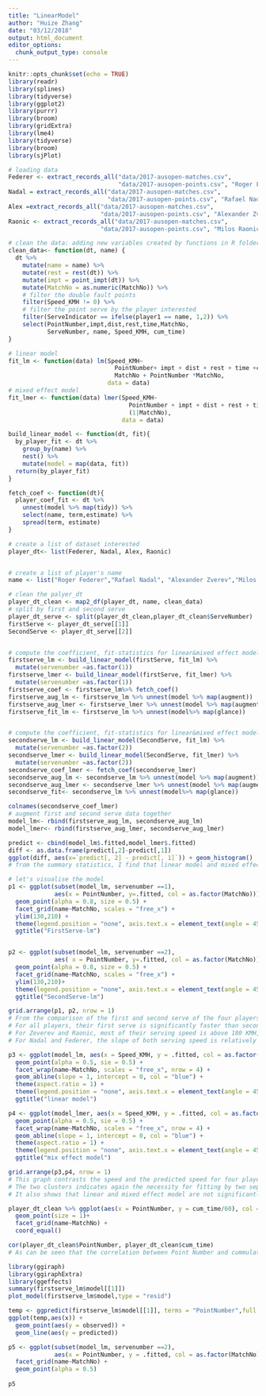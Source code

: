 ```yaml
---
title: "LinearModel"
author: "Huize Zhang"
date: "03/12/2018"
output: html_document
editor_options: 
  chunk_output_type: console
---
```


```r
knitr::opts_chunk$set(echo = TRUE)
library(readr)
library(splines)
library(tidyverse)
library(ggplot2)
library(purrr)
library(broom)
library(gridExtra)
library(lme4)
library(tidyverse)
library(broom)
library(sjPlot)
```


```r
# loading data
Federer <- extract_records_all("data/2017-ausopen-matches.csv", 
                               "data/2017-ausopen-points.csv", "Roger Federer")
Nadal = extract_records_all("data/2017-ausopen-matches.csv",
                            "data/2017-ausopen-points.csv", "Rafael Nadal")
Alex =extract_records_all("data/2017-ausopen-matches.csv",
                          "data/2017-ausopen-points.csv", "Alexander Zverev")
Raonic <- extract_records_all("data/2017-ausopen-matches.csv",
                          "data/2017-ausopen-points.csv", "Milos Raonic")
```


```r
# clean the data: adding new variables created by functions in R folder 
clean_data<- function(dt, name) {
  dt %>% 
    mutate(name = name) %>% 
    mutate(rest = rest(dt)) %>% 
    mutate(impt = point_impt(dt)) %>% 
    mutate(MatchNo = as.numeric(MatchNo)) %>% 
    # filter the double fault points
    filter(Speed_KMH != 0) %>%  
    # filter the point serve by the player interested 
    filter(ServeIndicator == ifelse(player1 == name, 1,2)) %>% 
    select(PointNumber,impt,dist,rest,time,MatchNo, 
           ServeNumber, name, Speed_KMH, cum_time)
}

# linear model 
fit_lm <- function(data) lm(Speed_KMH~
                              PointNumber+ impt + dist + rest + time +cum_time +
                              MatchNo + PointNumber *MatchNo,
                            data = data)
# mixed effect model 
fit_lmer <- function(data) lmer(Speed_KMH~
                                  PointNumber + impt + dist + rest + time + cum_time +
                                  (1|MatchNo), 
                                data = data)

build_linear_model <- function(dt, fit){
  by_player_fit <- dt %>% 
    group_by(name) %>% 
    nest() %>% 
    mutate(model = map(data, fit)) 
  return(by_player_fit)
}

fetch_coef <- function(dt){
  player_coef_fit <- dt %>%
    unnest(model %>% map(tidy)) %>%
    select(name, term,estimate) %>%
    spread(term, estimate)
}
```

```r
# create a list of dataset interested 
player_dt<- list(Federer, Nadal, Alex, Raonic)


# create a list of player's name
name <- list("Roger Federer","Rafael Nadal", "Alexander Zverev","Milos Raonic")

# clean the palyer_dt
player_dt_clean <- map2_df(player_dt, name, clean_data)
# split by first and second serve 
player_dt_serve <- split(player_dt_clean,player_dt_clean$ServeNumber)
firstServe <- player_dt_serve[[1]] 
SecondServe <- player_dt_serve[[2]]


# compute the coefficient, fit-statistics for linear&mixed effect model for the first serve dt
firstserve_lm <- build_linear_model(firstServe, fit_lm) %>% 
  mutate(servenumber =as.factor(1)) 
firstserve_lmer <- build_linear_model(firstServe, fit_lmer) %>% 
  mutate(servenumber =as.factor(1))
firstserve_coef <- firstserve_lm%>% fetch_coef()
firstserve_aug_lm <- firstserve_lm %>% unnest(model %>% map(augment))
firstserve_aug_lmer <- firstserve_lmer %>% unnest(model %>% map(augment))
firstserve_fit_lm <- firstserve_lm %>% unnest(model%>% map(glance))


# compute the coefficient, fit-statistics for linear&mixed effect model for the second serve dt
secondserve_lm <- build_linear_model(SecondServe, fit_lm) %>%
  mutate(servenumber =as.factor(2))
secondserve_lmer <- build_linear_model(SecondServe, fit_lmer) %>% 
  mutate(servenumber =as.factor(2))
secondserve_coef_lmer <- fetch_coef(secondserve_lmer)
secondserve_aug_lm <- secondserve_lm %>% unnest(model %>% map(augment))
secondserve_aug_lmer <- secondserve_lmer %>% unnest(model %>% map(augment))
secondserve_fit<- secondserve_lm %>% unnest(model%>% map(glance))

colnames(secondserve_coef_lmer)
# augment first and second serve data together 
model_lm<- rbind(firstserve_aug_lm, secondserve_aug_lm) 
model_lmer<- rbind(firstserve_aug_lmer, secondserve_aug_lmer) 

```

```r
predict <- cbind(model_lm$.fitted,model_lmer$.fitted)
diff <- as.data.frame(predict[,2]-predict[,1])
ggplot(diff, aes(x=`predict[, 2] - predict[, 1]`)) + geom_histogram()
# from the summary statistics, I find that linear model and mixed effect doesn't differentiate very much in a sense that the difference between the predicted value is within positive and negative 4. Also we can see from the histogram that the mix effect model tends to give smaller prediction than linear model. 

# let's visualise the model 
p1 <- ggplot(subset(model_lm, servenumber ==1), 
             aes(x = PointNumber, y=.fitted, col = as.factor(MatchNo))) +
  geom_point(alpha = 0.8, size = 0.5) +
  facet_grid(name~MatchNo, scales = "free_x") +
  ylim(130,210) +
  theme(legend.position = "none", axis.text.x = element_text(angle = 45)) + 
  ggtitle("FirstServe-lm")


p2 <- ggplot(subset(model_lm, servenumber ==2), 
             aes( x = PointNumber, y=.fitted, col = as.factor(MatchNo))) +
  geom_point(alpha = 0.8, size = 0.5) +
  facet_grid(name~MatchNo, scales = "free_x") +
  ylim(130,210)+
  theme(legend.position = "none", axis.text.x = element_text(angle = 45)) + 
  ggtitle("SecondServe-lm")

grid.arrange(p1, p2, nrow = 1)
# From the comparison of the first and second serve of the four players, we can gain some insights in terms of their serving speed.
# For all players, their first serve is significantly faster than second speed, which demonstrate the necessity of seperating first and second serve when building the model. 
# For Zeverev and Raonic, most of their serving speed is above 180 KMH, which is much higher than those of Nadal or Federer's. However, their second serve speed has a clearer downward slope, which could be an indicator of their fatigue.
# For Nadal and Federer, the slope of both serving speed is relatively flat, especially  Federer. THis could due to the effect that since they are both experienced professional player, they get more accustommed to play the whole match without exhibiting very indicative signal of their body fatigue in each match. Potentially, we could observe their fatigue at a higher hierarchy (tournament level), but at match level there's no strong evidence of their fatigue

p3 <- ggplot(model_lm, aes(x = Speed_KMH, y = .fitted, col = as.factor(MatchNo)))+ 
  geom_point(alpha = 0.5, sie = 0.5) +
  facet_wrap(name~MatchNo, scales = "free_x", nrow = 4) +
  geom_abline(slope = 1, intercept = 0, col = "blue") + 
  theme(aspect.ratio = 1) + 
  theme(legend.position = "none", axis.text.x = element_text(angle = 45)) + 
  ggtitle("linear model")

p4 <- ggplot(model_lmer, aes(x = Speed_KMH, y = .fitted, col = as.factor(MatchNo)))+ 
  geom_point(alpha = 0.5, sie = 0.5) +
  facet_wrap(name~MatchNo, scales = "free_x", nrow = 4) +
  geom_abline(slope = 1, intercept = 0, col = "blue") + 
  theme(aspect.ratio = 1) +
  theme(legend.position = "none", axis.text.x = element_text(angle = 45)) + 
  ggtitle("mix effect model")

grid.arrange(p3,p4, nrow = 1)
# This graph contrasts the speed and the predicted speed for four players. The blue line has slope of 1, which is the position where a perfect prediction lays. 
# The two clusters indicates again the necessity for fitting by two seperate model for first and second serve. 
# It also shows that linear and mixed effect model are not significantly different from each other. Only for Raonic, whose serving is relatively spread, mix effect seems to have a clearer cut between first and second serve. 

```

```r
player_dt_clean %>% ggplot(aes(x = PointNumber, y = cum_time/60), col = MatchNo) +
  geom_point(size = 1)+
  facet_grid(name~MatchNo) +
  coord_equal()

cor(player_dt_clean$PointNumber, player_dt_clean$cum_time)
# As can be seen that the correlation between Point Number and cummulated match time is high and the plot shows the relationship is linear. Thus it doesn't matter much to use point number or match time as x variable when plotting the models.

```


```r
library(ggiraph)
library(ggiraphExtra)
library(ggeffects)
summary(firstserve_lm$model[[1]])
plot_model(firstserve_lm$model,type = "resid")

temp <- ggpredict(firstserve_lm$model[[1]], terms = "PointNumber",full.data = TRUE)
ggplot(temp,aes(x)) + 
  geom_point(aes(y = observed)) + 
  geom_line(aes(y = predicted))

p5 <- ggplot(subset(model_lm, servenumber ==2), 
             aes(x = PointNumber, y = .fitted, col = as.factor(MatchNo))) +
  facet_grid(name~MatchNo) +
  geom_point(alpha = 0.5)
  
p5
```


